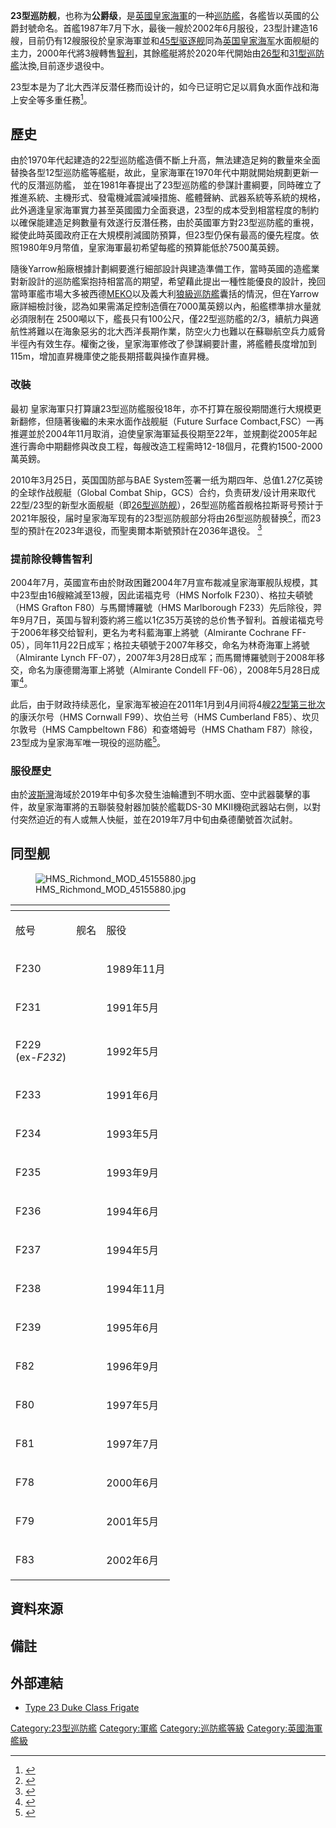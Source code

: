 {{軍艦模板
|名稱=23型巡防舰[[File:Flag_of_the_United_Kingdom.svg|30px]]<br />Type 23 frigate
|圖片=[[File:HMS_Somerset_(F82).jpg|300px]]
|照片說明=萨默塞特號（HMS Somerset），2005年6月
|艦種=巡防舰
|Builders={{tsl|en|Yarrow Shipbuilders|亚罗船厂}} 和{{tsl|en|Swan Hunter|斯旺亨特船厂}}
|擁有國= {{navy|UK}}<br/>{{navy|Chile}}
|前型=[[22型巡防舰|22型巡防舰]]
|次型=[[26型巡防舰|26型巡防舰]]<br/>[[31型巡防艦|31型巡防艦]]
|Subclasses=
|Cost=每艘£1.3億
|Built range=
|In service range=
|In commission range=1987年11月24曰
|Total ships building=
|Total ships planned=16
|Total ships completed=16
|Total ships cancelled=
|Total ships active=[[英国皇家海军|英国皇家海军]]13艘，{{tsl|en|Chilean Navy|智利海军}}3艘
|Total ships laid up=
|Total ships lost=
|Total ships retired=
|Total ships preserved=
| Hide header = 
| Header caption = 
| Ship class = [[巡防艦|巡防艦]]
| Ship type = 
| Ship tonnage = 
| Ship displacement = {{convert|4,900|t|LT}}<ref>{{Cite web |url=http://www.royalnavy.mod.uk/The-Fleet/Ships/Frigates |title=Royal Navy - Frigates |accessdate=2014-05-01 |archive-date=2014-01-19 |archive-url=https://web.archive.org/web/20140119000502/http://www.royalnavy.mod.uk/The-Fleet/Ships/Frigates |dead-url=no }}</ref>
| Ship tons burthen = 
| Ship length = 133 公尺 (436 英尺 4 英吋)
| Ship beam = 16.1 公尺 (52 英尺 10 英吋)
| Ship height = 
| Ship draught = 7.3 公尺 (23 公尺 9 英吋)
| Ship draft = 
| Ship depth = 
| Ship hold depth = 
| Ship decks = 
| Ship deck clearance = 
| Ship ramps = 
| Ship ice class = 
| Ship power = 
| Ship propulsion = *{{tsl|en|Combined diesel-electric and gas|複合柴油電力與燃氣推進}}:
*4具 1510 kW (2,025 shp) {{link-en|Paxman Valenta}} 12CM 汽油發電機
*兩具[[英國通用電氣公司|GEC]] [[馬達|馬達]] 輸出 2980kW (4000 shp)
*兩具 {{tsl|en|Rolls-Royce Marine Spey|Rolls-Royce Spey}} SM1C 輸出 23,190 kW (31,100 shp)
| Ship sail plan = 
| Ship speed = 超過 28 [[節_(單位)|節]] <small>(薩瑟蘭號於2008年11月的高速試驗時達到 34.4 節)</small>
| Ship range = 於 {{convert|15|kn|km/h|abbr=on}}時{{convert|7500|nmi|km|lk=in|-3}}
| Ship endurance = 
| Ship test depth = 
| Ship boats = 
| Ship capacity = 
| Ship troops = 
| Ship complement = 185 人 (居住空間達 205人)
| Ship crew = 
| Ship time to activate = 
| Ship sensors = 
| Ship EW = 4 x 6管 {{tsl|en|Seagnat|海蚋誘餌發射器}} <br/> DFL2/3 舷外誘餌
| Ship armament = *對空飛彈
:1 組 32 單元GWS.26[[舰载垂直发射系统|垂直發射系統]]，裝載32發{{tsl|en|Sea Wolf (missile)|海狼飛彈}}
*反艦飛彈
:2 具四聯裝 [[AGM-84魚叉反艦飛彈|魚叉飛彈]]發射器
*反潛魚雷
:2 具雙聯裝{{tsl|en|Sting Ray(torpedo)|魟魚魚雷}}發射管
*火炮
:1 具 {{tsl|en|4.5-inch Mark 8 naval gun|Mk8 4.5吋艦砲}}
:2 挺 30 毫米 [[30毫米DS30M_Mk_2小口徑機炮|DS30M Mk 2機砲]]，或 2 具 30 毫米 DS30B 機砲
:2 挺 [[M134迷你砲機槍|M134迷你砲機槍]]
:4 挺 [[通用機槍|通用機槍]]
| Ship aircraft = 1 架[[韦斯特兰山猫直升机|HMA8 山貓直升機]]，裝載 4枚{{tsl|en|Sea Skua|海鷗反艦飛彈}}或 2枚反潛魚雷；
或 1架[[奧古斯塔偉士蘭AW101灰背隼直升機|AW101灰背隼直升機]]，裝載 4枚反潛魚雷 
}}


'''23型巡防舰'''，也称为'''公爵级'''，是[[英國皇家海軍|英國皇家海軍]]的一种[[巡防艦|巡防艦]]，各艦皆以英國的公爵封號命名。首艦{{Link-en|諾福克號巡防艦|HMS Norfolk (F230)|諾福克號}}1987年7月下水，最後一艘{{Link-en|聖奧爾本斯號巡防艦|HMS St Albans (F83)|聖奧爾本斯號}}於2002年6月服役，23型計建造16艘，目前仍有12艘服役於皇家海軍並和[[45型驱逐舰|45型驱逐舰]]同為[[英国皇家海军|英国皇家海军]]水面舰艇的主力，2000年代將3艘轉售[[智利|智利]]，其餘艦艇將於2020年代開始由[[26型巡防艦|26型]]和[[31型巡防艦|31型巡防艦]]汰換,目前逐步退役中。

23型本是为了北大西洋反潜任務而设计的，如今已证明它足以肩負水面作战和海上安全等多重任務<ref>{{Cite web |url=http://www.baesystems.com/Businesses/MISSIONSYSTEMS/ProductsandServices/Programmes/type23/index.htm |title=存档副本 |access-date=2014-05-01 |archive-url=https://web.archive.org/web/20160303170001/http://www.baesystems.com/Businesses/MISSIONSYSTEMS/ProductsandServices/Programmes/type23/index.htm |archive-date=2016-03-03 |dead-url=yes }}</ref>。

== 歷史 ==
由於1970年代起建造的22型巡防艦造價不斷上升高，無法建造足夠的數量來全面替換各型12型巡防艦等艦艇，故此，皇家海軍在1970年代中期就開始規劃更新一代的反潛巡防艦， 並在1981年春提出了23型巡防艦的參謀計畫綱要，同時確立了推進系統、主機形式、發電機減震減噪措施、艦體聲納、武器系統等系統的規格，此外適逢皇家海軍實力甚至英國國力全面衰退，23型的成本受到相當程度的制約以確保能建造足夠數量有效遂行反潛任務，由於英國軍方對23型巡防艦的重視，縱使此時英國政府正在大規模削減國防預算，但23型仍保有最高的優先程度。依照1980年9月幣值，皇家海軍最初希望每艦的預算能低於7500萬英鎊。

隨後Yarrow船廠根據計劃綱要進行細部設計與建造準備工作，當時英國的造艦業對新設計的巡防艦案抱持相當高的期望，希望藉此提出一種性能優良的設計，挽回當時軍艦市場大多被西德[[MEKO型護衛艦|MEKO]]以及義大利[[狼級巡防艦|狼級巡防艦]]囊括的情況，但在Yarrow廠詳細檢討後，認為如果需滿足控制造價在7000萬英鎊以內，船艦標準排水量就必須限制在 2500噸以下，艦長只有100公尺，僅22型巡防艦的2/3{{refnest|group="釋注"|22型艦型在設計階段便為增強適航性和艦載裝備而不斷放大，成本跟著水漲船高，最終只建造三批共14艘，且帳面上雖為巡防艦，但事實上排水量與裝備已與皇家海軍同期的[[42型驅逐艦|42型驅逐艦]]相當，故此才有23型巡防艦的誕生。}}，續航力與適航性將難以在海象惡劣的北大西洋長期作業，防空火力也難以在蘇聯航空兵力威脅半徑內有效生存。權衡之後，皇家海軍修改了參謀綱要計畫，將艦體長度增加到115m，增加直昇機庫使之能長期搭載與操作直昇機。

=== 改裝 ===
最初 皇家海軍只打算讓23型巡防艦服役18年，亦不打算在服役期間進行大規模更新翻修，但隨著後繼的未来水面作战舰艇（Future Surface Combact,FSC）一再推遲並於2004年11月取消，迫使皇家海軍延長役期至22年，並規劃從2005年起進行壽命中期翻修與改良工程，每艘改造工程需時12-18個月，花費約1500-2000萬英鎊。

2010年3月25日，英国国防部与BAE System签署一纸为期四年、总值1.27亿英镑的全球作战舰艇（Global Combat Ship，GCS）合约，负责研发/设计用来取代22型/23型的新型水面舰艇（即[[26型巡防舰|26型巡防舰]]），26型巡防艦首舰格拉斯哥号预计于2021年服役，届时皇家海军现有的23型巡防舰部分将由26型巡防舰替换<ref>{{Cite web |url=http://www.royalnavy.mod.uk/ |title=存档副本 |accessdate=2014-05-01 |archive-date=2014-09-30 |archive-url=https://web.archive.org/web/20140930153653/http://www.royalnavy.mod.uk/ |dead-url=no }}</ref>，而23型的{{Link-en|阿蓋爾號巡防艦|HMS Argyll (F231)|阿蓋爾號}}預計在2023年退役，而聖奧爾本斯號預計在2036年退役。
<ref>{{Cite web |url=http://www.publications.parliament.uk/pa/cm201213/cmhansrd/cm120906/text/120906w0001.htm#12090632000047 |title=存档副本 |accessdate=2015-11-16 |archive-date=2020-05-13 |archive-url=https://web.archive.org/web/20200513130358/https://publications.parliament.uk/pa/cm201213/cmhansrd/cm120906/text/120906w0001.htm#12090632000047 |dead-url=no }}</ref>

=== 提前除役轉售智利 ===
2004年7月，英國宣布由於財政困難2004年7月宣布裁减皇家海軍舰队规模，其中23型由16艘縮減至13艘，因此诺福克号（HMS Norfolk F230）、格拉夫頓號（HMS Grafton F80）与馬爾博羅號（HMS Marlborough F233）先后除役，羿年9月7日，英国与智利簽約將三艦以1亿35万英镑的总价售予智利。首艘诺福克号于2006年移交给智利，更名为考科藍海軍上將號（Almirante Cochrane FF-05），同年11月22日成军；格拉夫頓號于2007年移交，命名为林奇海軍上將號（Almirante Lynch FF-07），2007年3月28日成军；而馬爾博羅號则于2008年移交，命名为康德爾海軍上將號（Almirante Condell FF-06），2008年5月28日成軍<ref>{{Cite web |url=http://virtualglobetrotting.com/map/almirante-cochrane-ff-05-almirante-condell-ff-06-almirante-lynch-ff-07/view/?service=0 |title=存档副本 |accessdate=2019-04-29 |archive-date=2014-09-10 |archive-url=https://web.archive.org/web/20140910125925/http://virtualglobetrotting.com/map/almirante-cochrane-ff-05-almirante-condell-ff-06-almirante-lynch-ff-07/view/?service=0 |dead-url=no }}</ref>。

此后，由于财政持续恶化，皇家海军被迫在2011年1月到4月间将4艘[[22型巡防舰|22型第三批次]]的康沃尔号（HMS Cornwall F99）、坎伯兰号（HMS Cumberland F85）、坎贝尔敦号（HMS Campbeltown F86）和查塔姆号（HMS Chatham F87）除役，23型成为皇家海军唯一現役的巡防艦<ref>{{Cite web |url=http://www.defensenews.com/article/20130911/DEFREG01/309110027 |title=存档副本 |accessdate=2019-04-29 |archive-date=2019-09-18 |archive-url=https://web.archive.org/web/20190918181318/https://www.defensenews.com/article/20130911/DEFREG01/309110027/ |dead-url=no }}</ref>。

=== 服役歷史 ===
由於[[波斯灣|波斯灣]]海域於2019年中旬多次發生油輪遭到不明水面、空中武器襲擊的事件{{refnest|group="釋注"|此時由於伊朗與西方國家關係因核武與經濟制裁問題惡化，故此西方多國懷疑係伊朗於直接或間接主導}}，故皇家海軍將{{tsl|en|Martlet (missile)|Martlet飛彈}}{{refnest|group="釋注"|輕型多用途飛彈（LMM），此武器原搭載於AW-159野貓直昇機。}}的五聯裝發射器加裝於艦載DS-30 MKII機砲武器站右側，以對付突然迫近的有人或無人快艇，並在2019年7月中旬由桑德蘭號首次試射。

==同型舰==
[[File:HMS_Richmond_MOD_45155880.jpg|thumb]]

{| class="sortable wikitable" style="background:#ffffff; font-size:smaller"
|-
!
! colspan="3"|{{navy|UK}}||colspan="4"|{{navy|CHI}}
|-
! 舷号
! 舰名
! 服役
! 退役
! 舷号
! 舰名
! 服役
|-
|F230
|{{Link-en|諾福克號巡防艦|HMS Norfolk (F230)|諾福克號}}
|1989年11月
|2005年4月
|FF-05
|考科藍海軍上將號
|2006年11月22日
|-
|F231
|{{Link-en|阿蓋爾號巡防艦|HMS Argyll (F231)|阿蓋爾號}}
|1991年5月
|colspan="5"|
|-
|F229<br />(ex-''F232'')
|{{Link-en|蘭卡斯特號巡防艦|HMS Lancaster (F229)|蘭卡斯特號}}
|1992年5月
|colspan="5"|
|-
|F233
|{{Link-en|馬爾博羅號巡防艦|HMS Marlborough (F233)|馬爾博羅號}}
|1991年6月
|2005年7月
|FF-06
|康德爾海軍上將號
|2008年
|-
|F234
|{{Link-en|鐵公爵號巡防艦|HMS Iron Duke (F234)|鐵公爵號}}
|1993年5月
|colspan="5"|
|-
|F235
|{{Link-en|蒙茅斯號巡防艦|HMS Monmouth (F235)|蒙茅斯號}}
|1993年9月
|2021年6月
|colspan="5"|
|-
|F236
|{{Link-en|蒙特羅斯號巡防艦|HMS Montrose (F236)|蒙特羅斯號}}
|1994年6月
|colspan="5"|
|-
|F237
|{{Link-en|西敏號巡防艦|HMS Westminster (F237)|西敏號}}
|1994年5月
|colspan="5"|
|-
|F238
|{{Link-en|諾森伯蘭號巡防艦|HMS Northumberland (F238)|諾森伯蘭號}}
|1994年11月
|colspan="5"|
|-
|F239
|{{Link-en|里士满號巡防艦|HMS Richmond (F239)|里士满號}}
|1995年6月
|colspan="5"|
|-
|F82
|{{Link-en|萨默塞特號巡防艦|HMS Somerset (F82)|萨默塞特號}}
|1996年9月
|colspan="5"|
|-
|F80
|{{Link-en|格拉夫頓號巡防艦 (F80)|HMS Grafton (F80)|格拉夫頓號}}
|1997年5月
|2006年3月
|FF-07
|林奇海軍上將號
|2007年3月
|-
|F81
|{{Link-en|薩瑟蘭號巡防艦|HMS Sutherland (F81)|薩瑟蘭號}}
|1997年7月
|colspan="5"|
|-
|F78
|{{Link-en|肯特號巡防艦|HMS Kent (F78)|肯特號}}
|2000年6月
|colspan="5"|
|-
|F79
|{{Link-en|波特蘭號巡防艦|HMS Portland (F79)|波特蘭號}}
|2001年5月
|colspan="5"|
|-
|F83
|{{Link-en|聖奧爾本斯號巡防艦|HMS St Albans (F83)|聖奧爾本斯號}}
|2002年6月
|colspan="5"|
|}

== 資料來源 ==
{{reflist}}

== 備註 ==
{{reflist|group="釋注"|2}}

== 外部連結 ==
*[http://www.armedforces.co.uk/navy/listings/l0016.html Type 23 Duke Class Frigate]{{Wayback|url=http://www.armedforces.co.uk/navy/listings/l0016.html |date=20200513130403 }}

{{23型巡防艦}}
{{英國海軍巡防艦}}
[[Category:23型巡防艦|Category:23型巡防艦]]
[[Category:軍艦|Category:軍艦]]
[[Category:巡防艦等級|Category:巡防艦等級]]
[[Category:英國海軍艦級|Category:英國海軍艦級]]